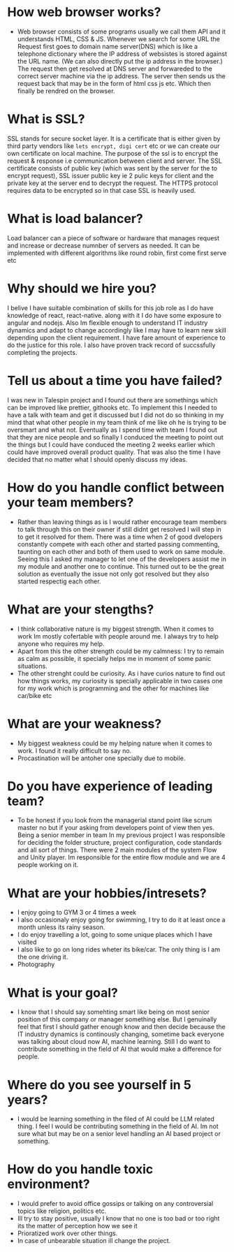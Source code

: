 
<Meta title="Interview/Questions" />


# How web browser works?
- Web browser consists of some programs usually we call them API and it understands HTML, CSS & JS. 
Whenever we search for some URL the Request first goes to domain name server(DNS) which is like a telephone dictionary 
where the IP address of websistes is stored against the URL name. (We can also directly put the ip address in the browser.)
The request then get resolved at DNS server and forwareded to the correct server machine via the ip address. The server then
sends us the request back that may be in the form of html css js etc. Which then finally be rendred on the browser.

# What is SSL?
SSL stands for secure socket layer. It is a certificate that is either given by third party vendors like 
`lets encrypt, digi cert` etc or we can create our own certificate on local machine. 
The purpose of the ssl is to encrypt the request & response i.e communication between client and server.
The SSL certificate consists of public key (which was sent by the server for the to encrypt request), 
SSL issuer public key ie 2 pulic keys for client and the private key at the server end to decrypt the request.
The HTTPS protocol requires data to be encrypted so in that case SSL is heavily used. 

# What is load balancer?
Load balancer can a piece of software or hardware that manages request and increase or decrease numnber of 
servers as needed. It can be implemented with different algorithms like round robin, first come first serve etc


# Why should we hire you?
I belive I have suitable combination of skills for this job role as I do have knowledge of react, react-native.
along with it I do have some exposure to angular and nodejs. Also Im flexible enough to understand IT industry dynamics
and adapt to change accordingly like I may have to learn new skill depending upon the client requirement.
I have fare amount of experience to do the justice for this role.
I also have proven track record of succssfully completing the projects. 


# Tell us about a time you have failed?

I was new in Talespin project and I found out there are somethings which can be improved like prettier, githooks 
etc. To implement this I needed to have a talk with team and get it discussed but I did not do so thinking in my 
mind that what other people in my team think of me like oh he is trying to be oversmart and what not. Eventually 
as I spend time with team I found out that they are nice people and so finally I conduced the meeting to point out 
the things but I could have conduced the meeting 2 weeks earlier which could have improved overall product quality.
That was also the time I have decided that no matter what I should openly discuss my ideas.


# How do you handle conflict between your team members?
- Rather than leaving things as is I would rather encourage team members to talk through this on their owner
if still didnt get resolved I will step in to get it resolved for them. 
There was a time when 2 of good dvelopers constantly compete with each other and started passing commenting, taunting
on each other and both of them used to work on same module. Seeing this I asked my manager to let one of the developers 
assist me in my module and another one to continue. This turned out to be the great solution as eventually the 
issue not only got resolved but they also started respectig each other. 


# What are your stengths?
- I think collaborative nature is my biggest strength. When it comes to work Im mostly cofertable with people
around me. I always try to help anyone who requires my help. 
- Apart from this the other strength could be my calmness: I try to remain as calm as possible, it specially 
helps me in moment of some panic situations. 
- The other strenght could be curiosity. As i have curios nature to find out how things works, my curiosity is 
specially applicable in two cases one for my work which is programming and the other for machines like car/bike etc

# What are your weakness?
- My biggest weakness could be my helping nature when it comes to work. I found it really difficult to say no. 
- Procastination will be antoher one specially due to mobile.

# Do you have experience of leading team? 
- To be honest if you look from the managerial stand point like scrum master no but if your asking from 
developers point of view then yes. Being a senior member in team In my previous project I was responsible for
deciding the folder structure, project configuration, code standards and all sort of things. There were 2 main 
modules of the system Flow and Unity player. Im responsible for the entire flow module and we are 4 people 
working on it. 

# What are your hobbies/intresets?
- I enjoy going to GYM 3 or 4 times a week 
- I also occasionaly enjoy going for swimming, I try to do it at least once a month unless its rainy season.
- I do enjoy travelling a lot, going to some unique places which I have visited
- I also like to go on long rides wheter its bike/car. The only thing is I am the one driving it.
- Photography 

# What is your goal? 
- I know that I should say somehting smart like being on most senior position of this company or manager something else. 
But I genuinally feel that first I should gather enough know and then decide because the IT industry dynamics is 
continously changing, sometime back everyone was talking about cloud now AI, machine learning. Still I do want 
to contribute something in the field of AI that would make a difference for people.    

# Where do you see yourself in 5 years?
- I would be learning something in the filed of AI could be LLM related thing. I feel I would be contributing something in the field of AI. Im not sure what but may be on a senior level
handling an AI based project or something.

# How do you handle toxic environment?
- I would prefer to avoid office gossips or talking on any controversial topics like religion, politics etc.
- Ill try to stay positive, usually I know that no one is too bad or too right its the matter of perception how we see it 
- Prioratized work over other things.
- In case of unbearable situation ill change the project.

# 


